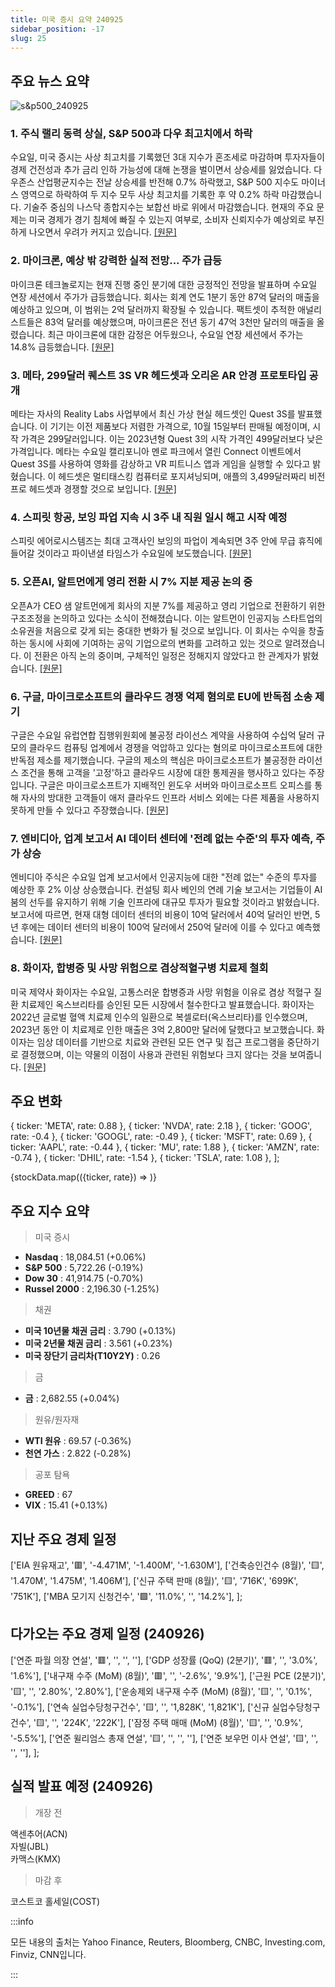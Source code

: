 ```yaml
---
title: 미국 증시 요약 240925
sidebar_position: -17
slug: 25
---
```


## 주요 뉴스 요약

![s&p500_240925](/map/240925.png)

### 1. **주식 랠리 동력 상실, S&P 500과 다우 최고치에서 하락**

수요일, 미국 증시는 사상 최고치를 기록했던 3대 지수가 혼조세로 마감하며 투자자들이 경제 건전성과 추가 금리 인하 가능성에 대해 논쟁을 벌이면서 상승세를 잃었습니다. 다우존스 산업평균지수는 전날 상승세를 반전해 0.7% 하락했고, S&P 500 지수도 마이너스 영역으로 하락하여 두 지수 모두 사상 최고치를 기록한 후 약 0.2% 하락 마감했습니다. 기술주 중심의 나스닥 종합지수는 보합선 바로 위에서 마감했습니다. 현재의 주요 문제는 미국 경제가 경기 침체에 빠질 수 있는지 여부로, 소비자 신뢰지수가 예상외로 부진하게 나오면서 우려가 커지고 있습니다. [[원문]](https://finance.yahoo.com/news/live/stock-market-today-stock-rally-loses-steam-as-sp-500-dow-slip-from-records-183141910.html)

### 2. **마이크론, 예상 밖 강력한 실적 전망... 주가 급등**

마이크론 테크놀로지는 현재 진행 중인 분기에 대한 긍정적인 전망을 발표하며 수요일 연장 세션에서 주가가 급등했습니다. 회사는 회계 연도 1분기 동안 87억 달러의 매출을 예상하고 있으며, 이 범위는 2억 달러까지 확장될 수 있습니다. 팩트셋이 추적한 애널리스트들은 83억 달러를 예상했으며, 마이크론은 전년 동기 47억 3천만 달러의 매출을 올렸습니다. 최근 마이크론에 대한 감정은 어두웠으나, 수요일 연장 세션에서 주가는 14.8% 급등했습니다. [[원문]](https://www.marketwatch.com/story/micron-surprises-investors-with-strong-guidance-sending-stock-soaring-6d29ba84?mod=home-page)

### 3. **메타, 299달러 퀘스트 3S VR 헤드셋과 오리온 AR 안경 프로토타입 공개**

메타는 자사의 Reality Labs 사업부에서 최신 가상 현실 헤드셋인 Quest 3S를 발표했습니다. 이 기기는 이전 제품보다 저렴한 가격으로, 10월 15일부터 판매될 예정이며, 시작 가격은 299달러입니다. 이는 2023년형 Quest 3의 시작 가격인 499달러보다 낮은 가격입니다. 메타는 수요일 캘리포니아 멘로 파크에서 열린 Connect 이벤트에서 Quest 3S를 사용하여 영화를 감상하고 VR 피트니스 앱과 게임을 실행할 수 있다고 밝혔습니다. 이 헤드셋은 멀티태스킹 컴퓨터로 포지셔닝되며, 애플의 3,499달러짜리 비전 프로 헤드셋과 경쟁할 것으로 보입니다. [[원문]](https://www.cnbc.com/2024/09/25/meta-unveils-cheaper-299-quest-3s-vr-headset-.html)

### 4. **스피릿 항공, 보잉 파업 지속 시 3주 내 직원 일시 해고 시작 예정**

스피릿 에어로시스템즈는 최대 고객사인 보잉의 파업이 계속되면 3주 안에 무급 휴직에 들어갈 것이라고 파이낸셜 타임스가 수요일에 보도했습니다. [[원문]](https://finance.yahoo.com/news/spirit-begin-furloughs-3-weeks-222954880.html)

### 5. **오픈AI, 알트먼에게 영리 전환 시 7% 지분 제공 논의 중**

오픈A가 CEO 샘 알트먼에게 회사의 지분 7%를 제공하고 영리 기업으로 전환하기 위한 구조조정을 논의하고 있다는 소식이 전해졌습니다. 이는 알트먼이 인공지능 스타트업의 소유권을 처음으로 갖게 되는 중대한 변화가 될 것으로 보입니다. 이 회사는 수익을 창출하는 동시에 사회에 기여하는 공익 기업으로의 변화를 고려하고 있는 것으로 알려졌습니다. 이 전환은 아직 논의 중이며, 구체적인 일정은 정해지지 않았다고 한 관계자가 밝혔습니다. [[원문]](https://finance.yahoo.com/news/openai-cto-mira-murati-says-194450279.html)

### 6. **구글, 마이크로소프트의 클라우드 경쟁 억제 혐의로 EU에 반독점 소송 제기**

구글은 수요일 유럽연합 집행위원회에 불공정 라이선스 계약을 사용하여 수십억 달러 규모의 클라우드 컴퓨팅 업계에서 경쟁을 억압하고 있다는 혐의로 마이크로소프트에 대한 반독점 제소를 제기했습니다. 구글의 제소의 핵심은 마이크로소프트가 불공정한 라이선스 조건을 통해 고객을 '고정'하고 클라우드 시장에 대한 통제권을 행사하고 있다는 주장입니다. 구글은 마이크로소프트가 지배적인 윈도우 서버와 마이크로소프트 오피스를 통해 자사의 방대한 고객들이 애저 클라우드 인프라 서비스 외에는 다른 제품을 사용하지 못하게 만들 수 있다고 주장했습니다. [[원문]](https://www.cnbc.com/2024/09/25/google-files-eu-antitrust-complaint-accusing-microsoft-of-stifling-cloud-competition.html)

### 7. **엔비디아, 업계 보고서 AI 데이터 센터에 '전례 없는 수준'의 투자 예측, 주가 상승**

엔비디아 주식은 수요일 업계 보고서에서 인공지능에 대한 "전례 없는" 수준의 투자를 예상한 후 2% 이상 상승했습니다. 컨설팅 회사 베인의 연례 기술 보고서는 기업들이 AI 붐의 선두를 유지하기 위해 기술 인프라에 대규모 투자가 필요할 것이라고 밝혔습니다. 보고서에 따르면, 현재 대형 데이터 센터의 비용이 10억 달러에서 40억 달러인 반면, 5년 후에는 데이터 센터의 비용이 100억 달러에서 250억 달러에 이를 수 있다고 예측했습니다. [[원문]](https://finance.yahoo.com/news/nvidia-stock-edges-up-as-industry-report-predicts-unprecedented-levels-of-investment-in-ai-data-centers-172648847.html)

### 8. **화이자, 합병증 및 사망 위험으로 겸상적혈구병 치료제 철회**

미국 제약사 화이자는 수요일, 고통스러운 합병증과 사망 위험을 이유로 겸상 적혈구 질환 치료제인 옥스브리타를 승인된 모든 시장에서 철수한다고 발표했습니다. 화이자는 2022년 글로벌 혈액 치료제 인수의 일환으로 복셀로터(옥스브리타)를 인수했으며, 2023년 동안 이 치료제로 인한 매출은 3억 2,800만 달러에 달했다고 보고했습니다. 화이자는 임상 데이터를 기반으로 치료와 관련된 모든 연구 및 접근 프로그램을 중단하기로 결정했으며, 이는 약물의 이점이 사용과 관련된 위험보다 크지 않다는 것을 보여줍니다. [[원문]](https://finance.yahoo.com/news/pfizer-withdraws-sickle-cell-disease-211734737.html)

## 주요 변화

  { ticker: 'META', rate: 0.88 },
  { ticker: 'NVDA', rate: 2.18 },
  { ticker: 'GOOG', rate: -0.4 },
  { ticker: 'GOOGL', rate: -0.49 },
  { ticker: 'MSFT', rate: 0.69 },
  { ticker: 'AAPL', rate: -0.44 },
  { ticker: 'MU', rate: 1.88 },
  { ticker: 'AMZN', rate: -0.74 },
  { ticker: 'DHIL', rate: -1.54 },
  { ticker: 'TSLA', rate: 1.08 },
];

{stockData.map(({ticker, rate}) => <StockCardMini key={ticker} ticker={ticker} rate={rate}></StockCardMini>)}

## 주요 지수 요약

> 미국 증시

- **Nasdaq** : 18,084.51 (+0.06%)
- **S&P 500** : 5,722.26 (-0.19%)
- **Dow 30** : 41,914.75 (-0.70%)
- **Russel 2000** : 2,196.30 (-1.25%)

> 채권

- **미국 10년물 채권 금리** : 3.790 (+0.13%)
- **미국 2년물 채권 금리** : 3.561 (+0.23%)
- **미국 장단기 금리차(T10Y2Y)** : 0.26

> 금

- **금** : 2,682.55 (+0.04%)

> 원유/원자재

- **WTI 원유** : 69.57 (-0.36%)
- **천연 가스** : 2.822 (-0.28%)

> 공포 탐욕

- **GREED** : 67
- **VIX** : 15.41 (+0.13%)

## 지난 주요 경제 일정

  ['EIA 원유재고', '🟥', '-4.471M', '-1.400M', '-1.630M'],
  ['건축승인건수 (8월)', '🟨', '1.470M', '1.475M', '1.406M'],
  ['신규 주택 판매 (8월)', '🟨', '716K', '699K', '751K'],
  ['MBA 모기지 신청건수', '🟩', '11.0%', '', '14.2%'],
];

<EconomicCalendar data={eventsData} />

## 다가오는 주요 경제 일정 (240926)

  ['연준 파월 의장 연설', '🟥', '', '', ''],
  ['GDP 성장률 (QoQ) (2분기)', '🟥', '', '3.0%', '1.6%'],
  ['내구재 수주 (MoM) (8월)', '🟥', '', '-2.6%', '9.9%'],
  ['근원 PCE (2분기)', '🟨', '', '2.80%', '2.80%'],
  ['운송제외 내구재 수주 (MoM) (8월)', '🟨', '', '0.1%', '-0.1%'],
  ['연속 실업수당청구건수', '🟨', '', '1,828K', '1,821K'],
  ['신규 실업수당청구건수', '🟨', '', '224K', '222K'],
  ['잠정 주택 매매 (MoM) (8월)', '🟨', '', '0.9%', '-5.5%'],
  ['연준 윌리엄스 총재 연설', '🟨', '', '', ''],
  ['연준 보우먼 이사 연설', '🟨', '', '', ''],
];

<EconomicCalendar data={nextEventsData} />

## 실적 발표 예정 (240926)

> 개장 전

액센추어(ACN)  
자빌(JBL)  
카맥스(KMX)

> 마감 후

코스트코 홀세일(COST)

:::info

모든 내용의 출처는 Yahoo Finance, Reuters, Bloomberg, CNBC, Investing.com, Finviz, CNN입니다.

:::
